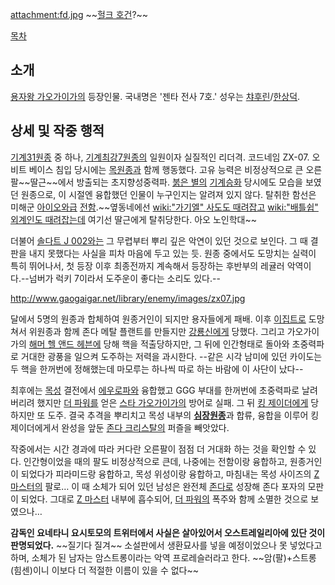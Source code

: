 attachment:fd.jpg
~~[[헐크 호건]]?~~

[[목차]]
== 소개 ==
[[용자왕 가오가이가]]의 등장인물. 국내명은 '젠타 전사 7호.' 성우는 [[챠후린]]/[[한상덕]].

== 상세 및 작중 행적 ==
[[기계31원종]] 중 하나, [[기계최강7원종]]의 일원이자 실질적인 리더격. 코드네임 ZX-07. 오비트 베이스 침입 당시에는 [[목원종]]과 함께 행동했다. 고유 능력은 비정상적으로 큰 오른팔~~딸근~~에서 방출되는 초지향성중력파. [[붉은 별]]의 [[기계승화]] 당시에도 모습을 보였던 원종으로, 이 시절엔 융합했던 인물이 누구인지는 알려져 있지 않다. 탈취한 함선은 미해군 [[아이오와급]] [[전함]].~~옆동네에선 [[wiki:"가기엘" 사도도 때려잡고]] [[wiki:"배틀쉽" 외계인도 때려잡는데]] 여기선 딸근에게 탈취당한다. 아오 노인학대~~

더불어 [[솔다트 J 002]]와는 그 무렵부터 뿌리 깊은 악연이 있던 것으로 보인다. 그 때 결판을 내지 못했다는 사실을 피차 마음에 두고 있는 듯. 원종 중에서도 도망치는 실력이 특히 뛰어나서, 첫 등장 이후 최종전까지 계속해서 등장하는 후반부의 레귤러 악역이다.--넘버가 럭키 7이라서 도주운이 좋다는 소리도 있다.-- 

http://www.gaogaigar.net/library/enemy/images/zx07.jpg

달에서 5명의 원종과 합체하여 원종거인이 되지만 용자들에게 패배. 이후 [[이집트]]로 도망쳐서 위원종과 함께 존다 메탈 플랜트를 만들지만 [[강룡신]]에게 당했다. 그리고 가오가이가의 [[해머 헬 앤드 헤븐]]에 당해 핵을 적출당하지만, 그 뒤에 인간형태로 돌아와 초중력파로 거대한 광풍을 일으켜 도주하는 저력을 과시한다. --같은 시각 남미에 있던 카이도는 두 핵을 한꺼번에 정해했는데 마모루는 하나씩 따로 하는 바람에 이 사단이 났다--

최후에는 [[목성]] 결전에서 [[에우로파]]와 융합했고 GGG 부대를 한꺼번에 초중력파로 날려버리려 했지만 [[더 파워]]를 얻은 [[스타 가오가이가]]의 방어로 실패. 그 뒤 [[킹 제이더]]에게 당하지만 또 도주. 결국 추격을 뿌리치고 목성 내부의 '''[[심장원종]]'''과 합류, 융합을 이루어 킹 제이더에게서 완성을 앞둔 [[존다 크리스탈]]의 퍼즐을 빼앗았다. 

작중에서는 시간 경과에 따라 커다란 오른팔이 점점 더 거대화 하는 것을 확인할 수 있다. 인간형이었을 때의 팔도 비정상적으로 큰데, 나중에는 전함이랑 융합하고, 원종거인이 되었다가 피라미드랑 융합하고, 목성 위성이랑 융합하고, 마침내는 목성 사이즈의 [[Z 마스터]]의 팔로… 이 때 소체가 되어 있던 남성은 완전체 [[존다]]로 성장해 존다 포자의 모판이 되었다. 그대로 [[Z 마스터]] 내부에 흡수되어, [[더 파워]]의 폭주와 함께 소멸한 것으로 보였으나… 

'''감독인 요네타니 요시토모의 트위터에서 사실은 살아있어서 오스트레일리아에 있단 것이 판명되었다.''' ~~질기다 질겨~~ 소설판에서 생환묘사를 넣을 예정이었으나 못 넣었다고 하며, 소체가 된 남자는 암스트롱이라는 악역 프로레슬러라고 한다. ~~암(팔)+스트롱(힘센)이니 이보다 더 적절한 이름이 있을 수 없다~~

